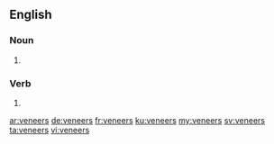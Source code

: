 ==English==

===Noun===
{{head|en|plural}}

# {{plural of|veneer|lang=en}}

===Verb===
{{head|en}}

# {{en-third-person singular of|veneer}}

[[ar:veneers]]
[[de:veneers]]
[[fr:veneers]]
[[ku:veneers]]
[[my:veneers]]
[[sv:veneers]]
[[ta:veneers]]
[[vi:veneers]]